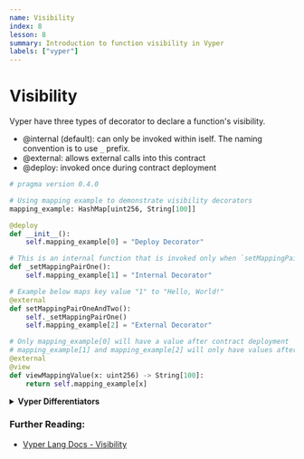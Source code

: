 ```yaml
---
name: Visibility
index: 8
lesson: 8
summary: Introduction to function visibility in Vyper
labels: ["vyper"]
---
```


# Visibility

Vyper have three types of decorator to declare a function's visibility.

- @internal (default): can only be invoked within iself. The naming convention is to use `_` prefix.
- @external: allows external calls into this contract
- @deploy: invoked once during contract deployment

```python
# pragma version 0.4.0

# Using mapping example to demonstrate visibility decorators
mapping_example: HashMap[uint256, String[100]]

@deploy
def __init__():
    self.mapping_example[0] = "Deploy Decorator"

# This is an internal function that is invoked only when `setMappingPairOneAndTwo` is called
def _setMappingPairOne():
    self.mapping_example[1] = "Internal Decorator"

# Example below maps key value "1" to "Hello, World!"
@external
def setMappingPairOneAndTwo():
    self._setMappingPairOne()
    self.mapping_example[2] = "External Decorator"

# Only mapping_example[0] will have a value after contract deployment
# mapping_example[1] and mapping_example[2] will only have values after calling `setMappingPairOneAndTwo`
@external
@view
def viewMappingValue(x: uint256) -> String[100]:
    return self.mapping_example[x]
```

<details>
  <summary>
    <strong>Vyper Differentiators</strong>
  </summary>
  <ul>
    <li>
      Do not need to explicitly declare `@internal` decorator as it is the
      default.
    </li>
    <li>
      You will need to use `@deploy` decorator together with `__init__()`
      function to invoke the constructor. This is equivalent to Solidity's
      `constructor` keyword.
    </li>
  </ul>
</details>

### Further Reading:

- [Vyper Lang Docs - Visibility](https://docs.vyperlang.org/en/latest/control-structures.html#visibility)
